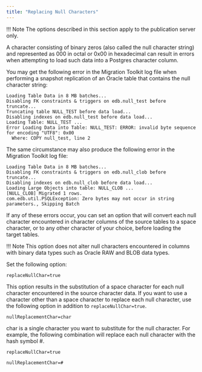 ```yaml
---
title: "Replacing Null Characters"
---
```


<div id="replacing_null_characters" class="registered_link"></div>

!!! Note
    The options described in this section apply to the publication server only.

A character consisting of binary zeros (also called the null character string) and represented as 000 in octal or 0x00 in hexadecimal can result in errors when attempting to load such data into a Postgres character column.

You may get the following error in the Migration Toolkit log file when performing a snapshot replication of an Oracle table that contains the null character string:

```text
Loading Table Data in 8 MB batches...
Disabling FK constraints & triggers on edb.null_test before truncate...
Truncating table NULL_TEST before data load...
Disabling indexes on edb.null_test before data load...
Loading Table: NULL_TEST ...
Error Loading Data into Table: NULL_TEST: ERROR: invalid byte sequence for encoding "UTF8": 0x00
  Where: COPY null_test, line 2
```

The same circumstance may also produce the following error in the Migration Toolkit log file:

```text
Loading Table Data in 8 MB batches...
Disabling FK constraints & triggers on edb.null_clob before truncate...
Disabling indexes on edb.null_clob before data load...
Loading Large Objects into table: NULL_CLOB ...
[NULL_CLOB] Migrated 1 rows.
com.edb.util.PSQLException: Zero bytes may not occur in string parameters., Skipping Batch
```

If any of these errors occur, you can set an option that will convert each null character encountered in character columns of the source tables to a space character, or to any other character of your choice, before loading the target tables.

!!! Note
    This option does not alter null characters encountered in columns with binary data types such as Oracle RAW and BLOB data types.

Set the following option:

`replaceNullChar=true`

This option results in the substitution of a space character for each null character encountered in the source character data. If you want to use a character other than a space character to replace each null character, use the following option in addition to `replaceNullChar=true`.

`nullReplacementChar=char`

char is a single character you want to substitute for the null character. For example, the following combination will replace each null character with the hash symbol #.

`replaceNullChar=true`

`nullReplacementChar=#`
